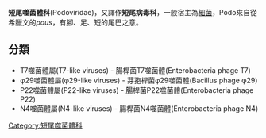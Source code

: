 {{Virusbox
|taxon=Podoviridae
|subdivision=
*[[T7噬菌體屬|T7噬菌體屬]]
*[[φ29噬菌體屬|φ29噬菌體屬]]
*[[P22噬菌體屬|P22噬菌體屬]]
*[[N4噬菌體屬|N4噬菌體屬]]
}}

'''短尾噬菌體科'''(Podoviridae)，又譯作'''短尾病毒科'''，一般宿主為[[細菌|細菌]]，Podo來自從希臘文的''pous''，有腳、足、短的尾巴之意。

==分類==
*T7噬菌體屬(T7-like viruses) - 腸桿菌T7噬菌體(Enterobacteria phage T7)
*φ29噬菌體屬(φ29-like viruses) - 芽孢桿菌φ29噬菌體(Bacillus phage φ29)
*P22噬菌體屬(P22-like viruses) - 腸桿菌P22噬菌體(Enterobacteria phage P22)
*N4噬菌體屬(N4-like viruses) - 腸桿菌N4噬菌體(Enterobacteria phage N4)
{{Taxonbar|from=Q6797}}

[[Category:短尾噬菌體科|Category:短尾噬菌體科]]


{{virus-stub}}